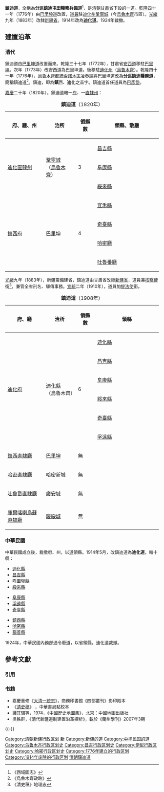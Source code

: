 '''鎮迪道'''，全稱為'''分巡鎮迪屯田糧務兵備道'''<ref>《西域圖志》</ref>，是[[清朝|清朝]][[甘肅省|甘肅省]]下設的一[[道_(行政区划)|道]]。[[乾隆|乾隆]]四十一年（1776年）由[[巴里坤道|巴里坤道]]改置，[[道員|道員]]駐[[迪化州|迪化州]][[鞏寧城|鞏寧城]]（今[[烏魯木齊|烏魯木齊]]市區）。[[光緒|光緒]]九年（1883年）改隸[[新疆省|新疆省]]。1914年改為'''[[迪化道|迪化道]]'''。1924年裁撤。

==建置沿革==

===清代===
鎮迪道由[[巴里坤道|巴里坤道]]改置而來。乾隆三十七年（1772年），甘肅省[[安西道|安西道]]移駐[[巴里坤|巴里坤]]。次年（1773年）改安西道為巴里坤道，後移駐[[迪化州|迪化州]]（[[烏魯木齊|烏魯木齊]]）。乾隆四十一年（1776年），[[烏魯木齊都統|烏魯木齊都統]][[索諾木策凌|索諾木策凌]]奏請將巴里坤道改為'''分巡鎮迪糧務道'''，簡稱鎮迪道<ref>《烏魯木齊政略》</ref>。鎮迪，即為'''鎮'''西、'''迪'''化之首字。鎮迪道首任道員為[[巴彥岱|巴彥岱]]。

[[嘉慶|嘉慶]]二十年（1820年），鎮迪道轄一[[府|府]]、一[[直隸州|直隸州]]：

{| align=center class="wikitable" style="width:65%; font-size:100%; text-align:center"
|-
|+ '''鎮迪道'''（1820年）
|-
! style="width: 24%" | 府、廳、州 !! style="width:20%" | 治所 !! style="width:12%" | 領縣數 !! style="width: 40%" | 領縣、散廳
|-
|rowspan="3"| [[迪化直隸州|迪化直隸州]] || rowspan="3"| [[鞏寧城|鞏寧城]]<br/>（[[烏魯木齊|烏魯木齊]]）|| rowspan="3"| 3 || [[昌吉縣|昌吉縣]]
|-
|[[阜康縣|阜康縣]] 
|-
|[[綏來縣|綏來縣]] 
|-
|rowspan="4"| [[镇西府_(清朝)|鎮西府]] || rowspan="4"| [[巴里坤|巴里坤]]|| rowspan="4"| 4 || [[宜禾縣|宜禾縣]] 
|-
|[[奇臺縣|奇臺縣]] 
|-
|[[哈密廳|哈密廳]]  
|-
|[[吐魯番廳|吐魯番廳]]
|}

[[光緒|光緒]]九年（1883年），新疆籌備建省，鎮迪道由甘肅省改隸[[新疆省|新疆省]]，道員兼[[按察使|按察使]]銜<ref>《清史稿》地理志</ref>，兼管全省刑名、驛傳事務。[[宣統|宣統]]二年（1910年），道員加[[提法使|提法使]]銜。

{| align=center class="wikitable" style="width:65%; font-size:100%; text-align:center"
|-
|+ '''鎮迪道'''（1908年）
|-
! style="width:24%" | 府、廳 !! style="width:20%" | 治所 !! style="width:12%" | 領縣數 !! style="width:40%" | 領縣
|-
|rowspan="6"| [[迪化府|迪化府]] || rowspan="6"| [[迪化縣|迪化縣]]<br/>（烏魯木齊）|| rowspan="6"| 6 || [[迪化縣|迪化縣]]
|-
|[[昌吉縣|昌吉縣]] 
|-
|[[阜康縣|阜康縣]] 
|-
|[[綏來縣|綏來縣]] 
|-
|[[奇臺縣|奇臺縣]] 
|-
|[[孚遠縣|孚遠縣]] 
|-
| [[鎮西直隸廳|鎮西直隸廳]] || [[巴里坤|巴里坤]]|| 無 ||
|-
|[[哈密直隸廳|哈密直隸廳]] || 哈密新城 || 無 ||  
|-
|[[吐魯番直隸廳|吐魯番直隸廳]] || [[廣安城|廣安城]] || 無 ||
|-
| [[庫爾喀喇烏蘇直隸廳|庫爾喀喇烏蘇直隸廳]] || [[慶綏城|慶綏城]]|| 無 || 
|}

===中華民國===
中華民國成立後，裁撤府、州，以[[道尹|道]]領縣。1914年5月，改鎮迪道為'''迪化道'''，轄十縣：
{{col-begin}}
{{col-break}}
*[[迪化縣|迪化縣]]
*[[昌吉縣|昌吉縣]]
*[[呼圖璧縣|呼圖璧縣]]
*[[綏來縣|綏來縣]]
{{col-break}}
*[[阜康縣|阜康縣]]
*[[孚遠縣|孚遠縣]]
*[[奇臺縣|奇臺縣]]
{{col-break}}
*[[鎮西縣|鎮西縣]]
*[[哈密縣|哈密縣]]
*[[鄯善縣|鄯善縣]]
{{col-end}}

1924年，中華民國內務部通令廢道，以省領縣。迪化道裁撤。

== 參考文獻 ==
=== 引用 ===
{{Reflist|2}}

=== 书籍 ===
* 嘉慶重修《[[大清一統志|大清一統志]]》，商務印書館《四部叢刊》影印殿本 
* 《[[清史稿|清史稿]]》 ，中華書局點校本
* 譚其驤等，1974，《[[中國歷史地圖集|中國歷史地圖集]]》，北京：中國地圖出版社
* 吳軼群，《清代新疆道制建置沿革探析》，載於《蘭州學刊》2007年3期

{{-}}
{{清代新疆|nocat}}
{{清朝巡守道|nocat}}
{{新疆历史二级政区|nocat}}
[[Category:清朝新疆行政区划|Category:清朝新疆行政区划]]
[[Category:清朝的道|新]]
[[Category:新疆的道|Category:新疆的道]]
[[Category:中华民国的道|Category:中华民国的道]]
[[Category:乌鲁木齐行政区划史|Category:乌鲁木齐行政区划史]]
[[Category:昌吉行政区划史|Category:昌吉行政区划史]]
[[Category:伊犁行政区划史|Category:伊犁行政区划史]]
[[Category:哈密行政区划史|Category:哈密行政区划史]]
[[Category:1776年建立的行政区划|Category:1776年建立的行政区划]]
[[Category:1914年废除的行政区划|Category:1914年废除的行政区划]]
[[Category:清朝鎮迪道|]]
